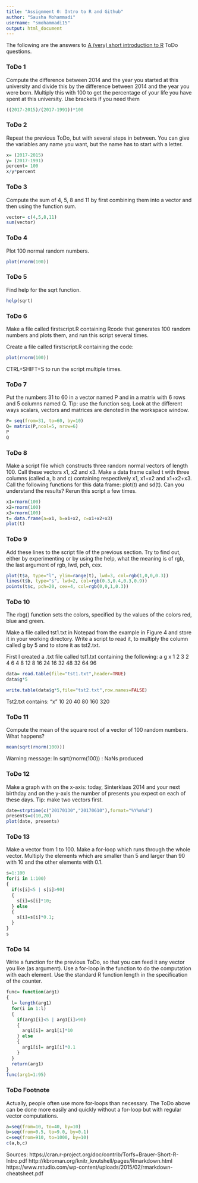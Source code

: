 ```yaml
---
title: "Assignment 0: Intro to R and Github"
author: "Sausha Mohammadi"
username: "smohammadi15"
output: html_document
---
```


The following are the answers to [A (very) short
introduction to R](https://cran.r-project.org/doc/contrib/Torfs+Brauer-Short-R-Intro.pdf) ToDo questions.

### ToDo 1
Compute the difference between 2014 and the year you started at this university and divide this by the difference between 2014 and the year you were born. Multiply this with 100 to get the percentage of your life you have spent at this university. Use brackets if you need them

```r
((2017-2015)/(2017-1991))*100
```


### ToDo 2
Repeat the previous ToDo, but with several steps in between. You can give the variables any name you want, but the name has to start with a letter. 

```r
x= (2017-2015)
y= (2017-1991)
percent= 100
x/y*percent
```


### ToDo 3
Compute the sum of 4, 5, 8 and 11 by first combining them into a vector and then using the function sum.

```r
vector= c(4,5,8,11)
sum(vector)
```


### ToDo 4
Plot 100 normal random numbers.

```r
plot(rnorm(100))
```


### ToDo 5
Find help for the sqrt function.

```r
help(sqrt)
```


### ToDo 6
Make a file called firstscript.R containing Rcode that generates 100 random numbers and plots them, and run this script several times.

Create a file called firstscript.R containing the code: 
```r
plot(rnorm(100))
```
CTRL+SHIFT+S to run the script multiple times.


### ToDo 7
Put the numbers 31 to 60 in a vector named P and in a matrix with 6 rows and 5 columns named Q. Tip: use the function seq. Look at the different ways scalars, vectors and matrices are denoted in the workspace window.

```r
P= seq(from=31, to=60, by=10)
Q= matrix(P,ncol=5, nrow=6)
P
Q
```


### ToDo 8
Make a script file which constructs three random normal vectors of length 100. Call these vectors x1, x2 and x3. Make a data frame called t with three columns (called a, b and c) containing respectively x1, x1+x2 and x1+x2+x3. Call the following functions for this data frame: plot(t) and sd(t). Can you understand the results? Rerun this script a few times.

```r
x1=rnorm(100)
x2=rnorm(100)
x3=rnorm(100)
t= data.frame(a=x1, b=x1+x2, c=x1+x2+x3)
plot(t)
```


### ToDo 9
Add these lines to the script file of the previous section. Try to find out, either by experimenting or by using the help, what the meaning is of rgb, the last argument of rgb, lwd, pch, cex.

```r
plot(t$a, type="l", ylim=range(t), lwd=3, col=rgb(1,0,0,0.3))
lines(t$b, type="s", lwd=2, col=rgb(0.3,0.4,0.3,0.9))
points(t$c, pch=20, cex=4, col=rgb(0,0,1,0.3))
```

### ToDo 10
The rbg() function sets the colors, specified by the values of the colors red, blue and green.

Make a file called tst1.txt in Notepad from the example in Figure 4 and store it in your working directory. Write a script to read it, to multiply the column called g by 5 and to store it as tst2.txt.

First I created a .txt file called tst1.txt containing the following:
a g x
1 2 3
2 4 6
4 8 12
8 16 24
16 32 48
32 64 96

```r
data= read.table(file="tst1.txt",header=TRUE)
data$g*5
```
```r
write.table(data$g*5,file="tst2.txt",row.names=FALSE)
```

Tst2.txt contains:
"x"
10
20
40
80
160
320


### ToDo 11
Compute the mean of the square root of a vector of 100 random numbers. What happens?

```r
mean(sqrt(rnorm(100)))
```

Warning message:
In sqrt(rnorm(100)) : NaNs produced


### ToDo 12
Make a graph with on the x-axis: today, Sinterklaas 2014 and your next birthday and on the y-axis the number of presents you expect on each of these days. Tip: make two vectors first.

```r
date=strptime(c("20170130","20170610"),format="%Y%m%d")
presents=c(10,20)
plot(date, presents)
```


### ToDo 13
Make a vector from 1 to 100. Make a for-loop which runs through the whole vector. Multiply the elements which are smaller than 5 and larger than 90 with 10 and the other elements with 0.1.

```r
s=1:100
for(i in 1:100)
{
  if(s[i]<5 | s[i]>90)
  {
    s[i]=s[i]*10;
  } else
  {
    s[i]=s[i]*0.1;
  }
}
s
```


### ToDo 14
Write a function for the previous ToDo, so that you can feed it any vector you like (as argument). Use a for-loop in the function to do the computation with each element. Use the standard R function length in the specification of the counter.

```r
func= function(arg1)
{
  l= length(arg1)
  for(i in 1:l)
  {
    if(arg1[i]<5 | arg1[i]>90)
    {
      arg1[i]= arg1[i]*10
    } else
    {
      arg1[i]= arg1[i]*0.1
    }
  }
  return(arg1)
}
func(arg1=1:95)
```


### ToDo Footnote
Actually, people often use more for-loops than necessary.
The ToDo above can be done more easily
and quickly without a for-loop but with regular vector computations.

```r
a=seq(from=10, to=40, by=10)
b=seq(from=0.5, to=9.0, by=0.1)
c=seq(from=910, to=1000, by=10)
c(a,b,c)
```



Sources:
https://cran.r-project.org/doc/contrib/Torfs+Brauer-Short-R-Intro.pdf
http://kbroman.org/knitr_knutshell/pages/Rmarkdown.html
https://www.rstudio.com/wp-content/uploads/2015/02/rmarkdown-cheatsheet.pdf